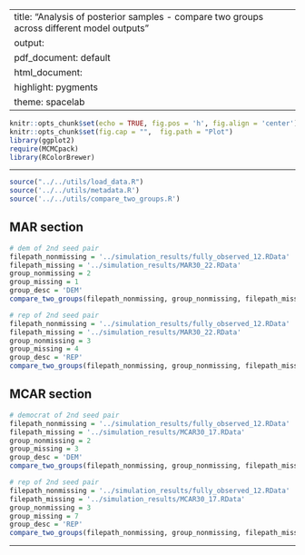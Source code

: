 
---
title: "Analysis of posterior samples - compare two groups across different model outputs"
output:
  pdf_document: default
  html_document:
    highlight: pygments
    theme: spacelab
---

```r
knitr::opts_chunk$set(echo = TRUE, fig.pos = 'h', fig.align = 'center')
knitr::opts_chunk$set(fig.cap = "",  fig.path = "Plot")
library(ggplot2)
require(MCMCpack)
library(RColorBrewer)
```

* * *

```r
source("../../utils/load_data.R")
source('../../utils/metadata.R')
source('../../utils/compare_two_groups.R')
```

## MAR section

```r
# dem of 2nd seed pair
filepath_nonmissing = '../simulation_results/fully_observed_12.RData'
filepath_missing = '../simulation_results/MAR30_22.RData'
group_nonmissing = 2
group_missing = 1
group_desc = 'DEM'
compare_two_groups(filepath_nonmissing, group_nonmissing, filepath_missing, group_missing, group_desc)
```

```r
# rep of 2nd seed pair
filepath_nonmissing = '../simulation_results/fully_observed_12.RData'
filepath_missing = '../simulation_results/MAR30_22.RData'
group_nonmissing = 3
group_missing = 4
group_desc = 'REP'
compare_two_groups(filepath_nonmissing, group_nonmissing, filepath_missing, group_missing, group_desc)
```


## MCAR section

```r
# democrat of 2nd seed pair
filepath_nonmissing = '../simulation_results/fully_observed_12.RData'
filepath_missing = '../simulation_results/MCAR30_17.RData'
group_nonmissing = 2
group_missing = 3
group_desc = 'DEM'
compare_two_groups(filepath_nonmissing, group_nonmissing, filepath_missing, group_missing, group_desc)
```

```r
# rep of 2nd seed pair
filepath_nonmissing = '../simulation_results/fully_observed_12.RData'
filepath_missing = '../simulation_results/MCAR30_17.RData'
group_nonmissing = 3
group_missing = 7
group_desc = 'REP'
compare_two_groups(filepath_nonmissing, group_nonmissing, filepath_missing, group_missing, group_desc)
```

* * *



